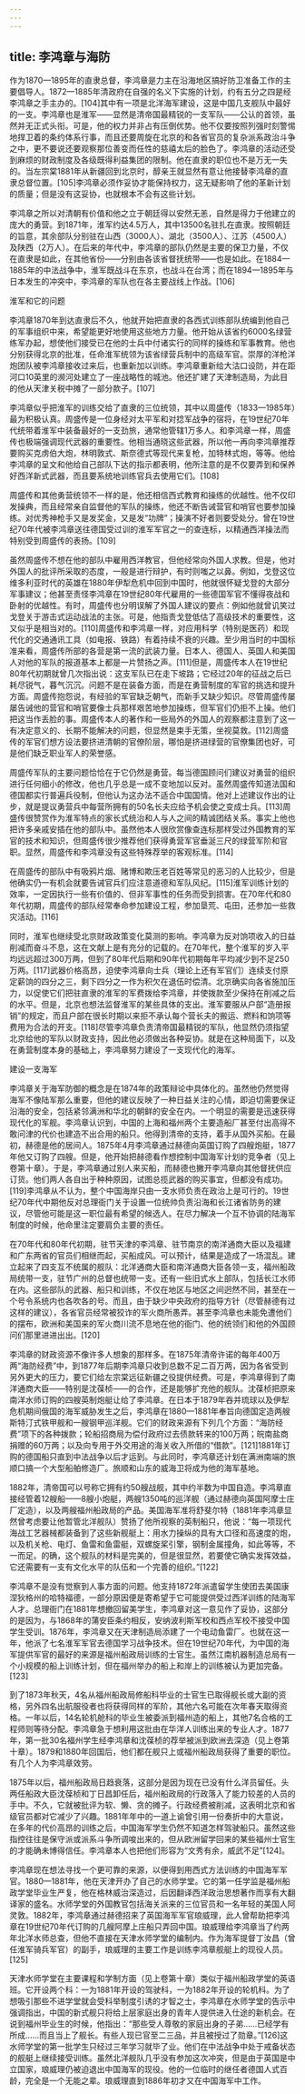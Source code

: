 ```yaml
---
---
---
```

title: 李鸿章与海防
---



作为1870—1895年的直隶总督，李鸿章是力主在沿海地区搞好防卫准备工作的主要倡导人。1872—1885年清政府在自强的名义下实施的计划，约有五分之四是经李鸿章之手主办的。[104]其中有一项是北洋海军建设，这是中国几支舰队中最好的一支。李鸿章也是淮军——显然是清帝国最精锐的一支军队——公认的首领，虽然并无正式头衔。可是，他的权力并非占有压倒优势。他不仅要按照列强时刻警惕地捍卫着的条约体系行事，而且还要周旋在北京的和各省官员的复杂派系政治斗争之中，更不要说还要观察那位善变而任性的慈禧太后的脸色了。李鸿章的活动还受到麻烦的财政制度及各级既得利益集团的限制。他在直隶的职位也不是万无一失的。当左宗棠1881年从新疆回到北京时，醇亲王就显然有意让他接替李鸿章的直隶总督位置。[105]李鸿章必须作妥协才能保持权力，这无疑影响了他的革新计划的质量；但是没有这妥协，也就根本不会有这些计划。

李鸿章之所以对清朝有价值和他之立于朝廷得以安然无恙，自然是得力于他建立的庞大的勇营。到1871年，淮军约达4.5万人，其中13500名驻扎在直隶。按照朝廷的旨意，其余部队分别驻在山西（3000人）、湖北（3500人）、江苏（4500人）及陕西（2万人）。在后来的年代中，李鸿章的部队仍然是主要的保卫力量，不仅在直隶是如此，在其他省份——分别由各该省督抚统带——也是如此。在1884—1885年的中法战争中，淮军既战斗在东京，也战斗在台湾；而在1894—1895年与日本发生的冲突中，李鸿章的军队也在各主要战线上作战。[106]





淮军和它的问题

李鸿章1870年到达直隶后不久，他就开始把直隶的各西式训练部队统编到他自己的军事组织中来，希望能更好地使用这些地方力量。他开始从该省约6000名绿营练军办起，想使他们接受已在他的士兵中付诸实行的同样的操练和军事教育。他也分别获得北京的批准，任命淮军统领为该省绿营兵制中的高级军官。崇厚的洋枪洋炮团队被李鸿章接收过来后，也重新加以训练。李鸿章重新给大沽口设防，并在距河口10英里的濒河处建立了一座战略性的城池。他还扩建了天津制造局，为此目的他从天津关税中摊了一部分款子。[107]

李鸿章似乎把淮军的训练交给了直隶的三位统领，其中以周盛传（1833—1985年）最为积极认真。周盛传是一位身经对太平军和对捻军战争的宿将，在19世纪70年代统带着淮军中装备最好的一支劲旅，通常他管辖1万多人。和李鸿章一样，周盛传也极端强调现代武器的重要性。他相当通晓这些武器，所以他一再向李鸿章推荐要购买克虏伯大炮，林明敦式、斯奈德式等现代来复枪，加特林式炮，等等。他给李鸿章的呈文和他给自己部队下达的指示都表明，他所注意的是不仅要弄到和保养好西洋新式武器，而且要系统地训练官兵去使用它们。[108]

周盛传和其他勇营统领不一样的是，他还相信西式教育和操练的优越性。他不仅印发操典，而且经常亲自监督他的军队的操练，他还不断告诫营官和哨官也要参加操练。对优秀神枪手又是发奖金，又是发“功牌”；操演不好者则要受处分。曾在19世纪70年代被李鸿章送往德国受过训的淮军军官之一的查连标，以精通西洋操法而特别受到周盛传的表扬。[109]

虽然周盛传不想在他的部队中雇用西洋教官，但他经常向外国人求教。但是，他对外国人的批评所采取的态度，一般是进行辩护，有时则嗤之以鼻。例如，戈登这位维多利亚时代的英雄在1880年伊犁危机中回到中国时，他就很怀疑戈登的大部分军事建议；他甚至责怪李鸿章在19世纪80年代雇用的一些德国军官不懂得夜战和卧射的优越性。有时，周盛传也分明误解了外国人建议的要点：例如他就曾讥笑过戈登关于游击式运动战法的主张。可是，他指责戈登低估了高级技术的重要性，这又似乎是相当对的。[110]周盛传和李鸿章一样，对应用科学（特别是医药）和现代化的交通通讯工具（如电报、铁路）有着持续不衰的兴趣。至少用当时的中国标准来看，周盛传所部的各营是第一流的武装力量。日本人、德国人、英国人和美国人对他的军队的报道基本上都是一片赞扬之声。[111]但是，周盛传本人在19世纪80年代初期就曾几次指出说：这支军队已在走下坡路；它经过20年的征战之后已耗尽锐气，暮气沉沉。问题不是在装备方面，而是在勇营制度的军官的挑选和提升方面。周盛传抱怨说，有经验的军官缺乏朝气，而新手又缺少知识。尽管周盛传屡屡告诫他的营官和哨官要像士兵那样艰苦地参加操练，但军官们仍拒不上操。他们把这当作丢脸的事。周盛传本人的著作和一些局外的外国人的观察都注意到了这一有决定意义的、长期不能解决的问题，但显然是束手无策，坐视莫救。[112]周盛传的军官们想方设法要挤进清朝的官僚阶层，哪怕是挤进绿营的官僚集团也好，可是他们缺乏职业军人的荣誉感。

周盛传军队的主要问题恰恰在于它仍然是勇营。每当德国顾问们建议对勇营的组织进行任何细小的修改，他也几乎总是一成不变地加以反对。虽然周盛传知道法国和德国都实行普遍兵役制，但他认为这办法不适合中国国情。他对上述建议作出的让步，就是提议勇营兵中每营所拥有的50名长夫应给予机会使之变成士兵。[113]周盛传很赞赏作为淮军特点的家长式统治和人与人之间的精诚团结关系。事实上他也把许多亲戚安插在他的部队中。虽然他本人很欣赏像查连标那样受过外国教育的军官的技术和知识，但周盛传很少推荐他们获得勇营军官垂涎三尺的绿营军阶和官职。显然，周盛传和李鸿章没有这些特殊荐举的客观标准。[114]

在周盛传的部队中有吸鸦片烟、赌博和欺压老百姓等常见的恶习的人比较少，但是他确实仍一有机会就要告诫官兵们应注意道德和军队风纪。[115]淮军训练计划的效率，一定因执行一些有价值的、但非军事性的任务而受到损害。在70年代和80年代初期，周盛传的部队经常奉命参加建设工程，参加垦荒、屯田，还参加一些救灾活动。[116]

同时，淮军也继续受北京财政政策变化莫测的影响。李鸿章为反对饷项收入的日益削减而奋斗不息，这在文献上是有充分的记载的。在70年代，整个淮军的岁入平均远远超过300万两，但到了80年代后期和90年代初期每年平均减少到不足250万两。[117]武器价格高昂，迫使李鸿章向士兵（理论上还有军官们）连续支付原定薪饷的四分之三，剩下四分之一作为积欠在退伍时偿清。北京确实向各省施加压力，以促使它们把驻直隶的淮军的军费拨给李鸿章，并使拨款至少保持在削减之后的水平。但是，北京也想法监督淮军的某些具体的支出。淮军要服从户部“造册报销”的规定，而且户部在很长时期以来拒不承认每个营长夫的搬运、燃料和饷项等费用为合法的开支。[118]尽管李鸿章负责清帝国最精锐的军队，他显然仍须指望北京给他的军队以财政支持，因此他必须做出各种妥协。就是在这种局面下，以及在勇营制度本身的基础上，李鸿章努力建设了一支现代化的海军。





建设一支海军

李鸿章关于海军防御的概念是在1874年的政策辩论中具体化的。虽然他仍然觉得海军不像陆军那么重要，但他的建议反映了一种日益关注的心情，即迫切需要保证沿海的安全，包括紧邻满洲和华北的朝鲜的安全在内。一个明显的需要是迅速获得现代化的军舰。李鸿章认识到，中国的上海和福州两个主要造船厂甚至付出高得不敢问津的代价也建造不出合用的船只。他得到清帝的支持，着手从国外买船。在最初，赫德是他的居间人。1875年4月李鸿章通过赫德向英国订购了四艘炮艇，1877年他又订购了四艘。但是，他开始把赫德看作想控制中国海军计划的竞争者（见上卷第十章）。于是，李鸿章通过别人来买船，而赫德也撇开李鸿章向其他督抚供应订货。他们两人各自出于种种原因，试图总揽武器的购买事宜，但都没有成功。[119]李鸿章从不认为，整个中国海岸只由一支水师负责在政治上是可行的。19世纪70年代中期他反对总理衙门关于设置一位统帅负责沿海和长江诸省防务的建议，尽管他可能是这一职位最有希望的候选人。在尽力解决一个互不协调的陆海军制度的时候，他命里注定要肩负主要的责任。

在70年代和80年代初期，驻节天津的李鸿章、驻节南京的南洋通商大臣以及福建和广东两省的官员们相继而起，买船成风。可以预计，结果是造成了一场混乱。建立起来了四支互不统属的舰队：北洋通商大臣和南洋通商大臣各领一支，福州船政局统带一支，驻节广州的总督也统带一支。还有一些旧式水上部队，包括长江水师在内。这些部队的武器、船只和训练，不仅在地区与地区之间迥然不同，甚至在一个号令系统内也各吹各的号。而且，由于缺少中央政府的指导方针（尽管赫德有过这样的建议），各省官员经常被狡诈的军火商所愚弄。甚至李鸿章也未能免遭他们的摆布，欧洲和美国来的军火商川流不息地在他的衙门、他的统领们和他的外国顾问们那里进进出出。[120]

李鸿章的财政资源不像许多人想象的那样多。在1875年清帝许诺的每年400万两“海防经费”中，到1877年后期李鸿章只收到总数不足二百万两，因为各省受到另外更大的压力，要它们给左宗棠远征新疆之役提供经费。可是，李鸿章得到了南洋通商大臣——特别是沈葆桢——的合作，还是能够扩充他的舰队。沈葆桢把原来南洋水师订购的四艘英制炮艇让给了李鸿章。在日本于1879年吞并琉球以及伊犁危机期间俄国的海军威胁发生之后，李鸿章在1880—1881年奉旨向德国定造两艘斯特汀式铁甲舰和一艘钢甲巡洋舰。它们的财政来源有下列几个方面：“海防经费”项下的各种拨款；轮船招商局为偿付政府过去债款转来的100万两；皖南盐商捐赠的60万两；以及向专用于外交用途的海关收入所借的“借款”。[121]1881年订购的德国船只直到中法战争以后才运到。与此同时，李鸿章还计划在满洲南端的旅顺口搞一个大型船舶修造厂。旅顺和山东的威海卫将成为他的海军基地。

1882年，清帝国可以号称它拥有约50艘战舰，其中约半数为中国自造。李鸿章直接经管着12艘船——8艘小炮艇，两艘1350吨的巡洋舰（通过赫德向英国阿摩士庄厂定造），以及两艘福州船政局的产品。美国海军准将舒斐尔特（1881年李鸿章显然曾考虑要让他暂管北洋舰队）赞扬了他所视察的英制船只，他说：“每一项现代海战工艺器械都装备到了这些新舰艇上：用水力操纵的具有大口径和高速度的炮，以及机关枪、电灯、鱼雷和鱼雷艇，双螺旋桨引擎，钢制金属撞角，如此等等，不一而足。的确，这个舰队的材料是完美的，但是很显然，若要使它确实发挥效益，它还需要有一支有文化水平的队伍和一个完善的组织。”[122]

李鸿章不是没有觉察到人事方面的问题。他支持1872年派遣留学生使团去美国康涅狄格州的哈特福德，一部分原因便是寄希望于它可能提供受过西洋训练的陆海军人才。总理衙门在1881年想撤回留美学生，李鸿章对这一意见作了妥协，这部分的是因为，与1868年的蒲安臣条约相反，安纳波利斯军校和西点军校不接受中国学生受训。1876年，李鸿章又在天津制造局添建了一个电动鱼雷厂。也就在这一年，他派了七名淮军军官去德国学习战争技术。但在19世纪70年代，为中国的海军提供军官的最好的来源是福州船政局训练的士官生。虽然江南机器制造总局有一个小规模的船上训练计划，但在福州举办的船上和岸上的训练被认为更加完备。[123]

到了1873年秋天，4名从福州船政局修船科毕业的士官生已取得舰长或大副的资格，另外四名出航服役者也将获得同样的军阶，其他六名可能在次年春天取得资格。一年以后，14名轮机舱科的毕业生被委派到福州造的船上，其他7名合格的工程师则等待分配。李鸿章急于想利用这批由在华洋人训练出来的专业人才。1877年，第一批30名福州学生经李鸿章和沈葆桢的荐举被派到欧洲去深造（见上卷第十章）。1879和1880年回国后，他们都在舰只上或福州船政局获得了重要的职位。有几个人为李鸿章效劳。

1875年以后，福州船政局日趋衰落，这部分是因为现在已没有什么洋员留任。头两任船政大臣沈葆桢和丁日昌卸任后，福州船政局的行政落入了能力较差的人员的手中。不久，它就被批评为软、懒、贪的摊子。行政经费被削减，这表明北京和省级官员都对它减少了兴趣。1881年年中的一道上谕曾引用一份奏折中的大意说，在多年的代价高昂的训练之后，中国海军学生仍然不知道怎样驾驶船只。虽然这些指控往往是保守派或派系斗争所调唆出来的，但从欧洲留学回来的某些福州士官生的才能确未博得信任。李鸿章本人也把他们形容为“文秀有余，威武不足”[124]。

李鸿章现在想法寻找一个更可靠的来源，以便得到用西式方法训练的中国海军军官。1880—1881年，他在天津开办了自己的水师学堂。它的第一任学监是福州船政学堂毕业生严复，他在格林威治深造过，后因翻译西洋政治思想著作而享有大翻译家的盛名。水师学堂的外国教官包括海关派来的三位官员和一名年轻的美国人阿灵敦。1882年，李鸿章通过赫德招来了英国海军军官琅威理，此人曾帮助把李鸿章在19世纪70年代订购的几艘阿摩上庄船只弄回中国。琅威理给李鸿章当了约两年北洋水师总查，但他不直接在天津水师学堂的编制内。作为海军提督丁汝昌（曾任淮军骑兵军官）的副手，琅威理的主要工作是训练李鸿章舰艇上的现役人员。[125]

天津水师学堂在主要课程和学制方面（见上卷第十章）类似于福州船政学堂的英语班。它开设两个科：一为1881年开设的驾驶科，一为1882年开设的轮机科。为了想吸引那些不进学堂就会受科举制度引诱的才智之士，李鸿章在水师学堂的告示中强调指出，中国的新式舰只将给上层家庭出身的青年人提供进入仕途的新机会。在说到福州毕业生的时候，他指出：“那些受人尊敬的家庭出身的子弟……已经学有所成……而且当上了舰长。有些人现已官至二三品，并且被授过了勋章。”[126]这水师学堂的第一批学生只经过三年学习就毕了业。他们在中法战争中处于戒备状态的舰艇上继续接受训练。虽然北洋舰队几乎没有参加这次冲突，但是由于英国是中立国家，琅威理仍被迫退出中国海军的现役。他的一位临时的继任者德国人式百龄，完全是一个无能之辈。琅威理直到1886年初才又在中国海军中工作。